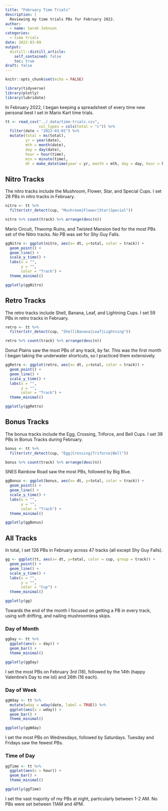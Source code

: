 ```yaml
---
title: "February Time Trials"
description: |
  Reviewing my time trials PBs for February 2022.
author:
  - name: Sarah Johnson
categories:
  - time trials
date: 2022-03-09
output:
  distill::distill_article:
    self_contained: false
    toc: true
draft: false
---
```


```r
knitr::opts_chunk$set(echo = FALSE)
```

```r
library(tidyverse)
library(plotly)
library(lubridate)
```

In February 2022, I began keeping a spreadsheet of every time new personal best I set in Mario Kart time trials.

```r
tt <- read_csv("../_data/time-trials.csv", 
               col_types = cols(total = "c")) %>% 
  filter(date < "2022-03-01") %>% 
  mutate(total = ms(total),
         yr = year(date),
         mth = month(date),
         day = day(date),
         hour = hour(time),
         min = minute(time),
         dt = make_datetime(year = yr, month = mth, day = day, hour = hour, min = min)) 
```

## Nitro Tracks

The nitro tracks include the Mushroom, Flower, Star, and Special Cups. I set 28 PBs in nitro tracks in February.

```r
nitro <- tt %>% 
  filter(str_detect(cup, "Mushroom|Flower|Star|Special"))

nitro %>% count(track) %>% arrange(desc(n))
```

Mario Circuit, Thwomp Ruins, and Twisted Mansion tied for the most PBs set of the Nitro tracks. No PB was set for Shy Guy Falls.

```r
ggNitro <- ggplot(nitro, aes(x= dt, y=total, color = track)) +
  geom_point() +
  geom_line() +
  scale_y_time() +
  labs(x = "",
       y = "",
       color = "Track") +
  theme_minimal()
```

```r
ggplotly(ggNitro)
```

## Retro Tracks

The retro tracks include Shell, Banana, Leaf, and Lightning Cups. I set 59 PBs in retro tracks in February.

```r
retro <- tt %>% 
  filter(str_detect(cup, "Shell|Banana|Leaf|Lightning"))

retro %>% count(track) %>% arrange(desc(n))
```

Donut Plains saw the most PBs of any track, by far. This was the first month I began taking the underwater shortcuts, so I practiced them extensively.

```r
ggRetro <- ggplot(retro, aes(x= dt, y=total, color = track)) +
  geom_point() +
  geom_line() +
  scale_y_time() +
  labs(x = "",
       y = "",
       color = "Track") +
  theme_minimal()
```

```r
ggplotly(ggRetro)
```

## Bonus Tracks

The bonus tracks include the Egg, Crossing, Triforce, and Bell Cups. I set 39 PBs in Bonus Tracks during February.

```r
bonus <- tt %>% 
  filter(str_detect(cup, "Egg|Crossing|Triforce|Bell"))

bonus %>% count(track) %>% arrange(desc(n))
```

SNES Rainbow Road saw the most PBs, followed by Big Blue.

```r
ggBonus <- ggplot(bonus, aes(x= dt, y=total, color = track)) +
  geom_point() +
  geom_line() +
  scale_y_time() +
  labs(x = "",
       y = "",
       color = "Track") +
  theme_minimal()
```

```r
ggplotly(ggBonus)
```

## All Tracks

In total, I set 126 PBs in February across 47 tracks (all except Shy Guy Falls).

```r
gg <- ggplot(tt, aes(x= dt, y=total, color = cup, group = track)) +
  geom_point() +
  geom_line() +
  scale_y_time() +
  labs(x = "",
       y = "",
       color = "Cup") +
  theme_minimal()
```

```r
ggplotly(gg)
```

Towards the end of the month I focused on getting a PB in every track, using soft drifting, and nailing mushroomless skips.

### Day of Month

```r
ggDay <- tt %>% 
  ggplot(aes(x = day)) +
  geom_bar() +
  theme_minimal()

ggplotly(ggDay)
```

I set the most PBs on February 3rd (18), followed by the 14th (happy Valentine's Day to me lol) and 26th (16 each).

### Day of Week

```r
ggWday <- tt %>%
  mutate(wday = wday(date, label = TRUE)) %>% 
  ggplot(aes(x = wday)) +
  geom_bar() +
  theme_minimal()

ggplotly(ggWday)
```

I set the most PBs on Wednesdays, followed by Saturdays. Tuesday and Fridays saw the fewest PBs.

### Time of Day

```r
ggTime <- tt %>% 
  ggplot(aes(x = hour)) +
  geom_bar() +
  theme_minimal()

ggplotly(ggTime)
```

I set the vast majority of my PBs at night, particularly between 1-2 AM. No PBs were set between 11AM and 4PM.
